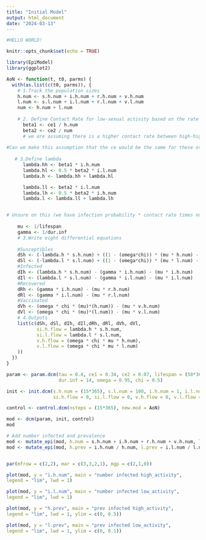 ```yaml
---
title: "Initial Model"
output: html_document
date: "2024-03-13"
---
```


```r
#HELLO WORLD!

knitr::opts_chunk$set(echo = TRUE)

library(EpiModel)
library(ggplot2)
```

```r
AoN <- function(t, t0, parms) {
  with(as.list(c(t0, parms)), {
    # 1.Track the population sizes
    h.num <- s.h.num + i.h.num + r.h.num + v.h.num
    l.num <- s.l.num + i.l.num + r.l.num + v.l.num
    num <- h.num + l.num
    
    # 2. Define Contact Rate for low-sexual activity based on the rate for high sexual activity
      beta1 <- ce1 / h.num
      beta2 <- ce2 / num
      # we are assuming there is a higher contact rate between high-high contacts and then lower contact between the other 2 pairing of low-low, high-low.
      
#Can we make this assumption that the ce would be the same for these other ones
    
   # 3.Define lambda
      lambda.hh <- beta1 * i.h.num
      lambda.hl <- 0.5 * beta2 * i.l.num
      lambda.h <- lambda.hh + lambda.hl

      lambda.ll <- beta2 * i.l.num
      lambda.lh <- 0.5 * beta2 * i.h.num
      lambda.l <- lambda.ll + lambda.lh


# Unsure on this (we have infection probability * contact rate times number of people infected overall???)
    
    mu <- 1/lifespan
    gamma <- 1/dur.inf
    # 3.Write eight differential equations
    
    #Susceptibles
    dSh <- (-lambda.h * s.h.num) + ((1 - (omega*chi)) * (mu * h.num) - (mu * s.h.num))
    dSl <- (-lambda.l * s.l.num) + ((1 - (omega*chi)) * (mu * l.num) - (mu * s.l.num))
    #Infected
    dIh <- (lambda.h * s.h.num) - (gamma * i.h.num) - (mu * i.h.num)
    dIl <- (lambda.l * s.l.num) - (gamma * i.l.num) - (mu * i.l.num)
    #Recovered
    dRh <- (gamma * i.h.num) - (mu * r.h.num)
    dRl <- (gamma * i.l.num) - (mu * r.l.num)
    #Vaccinated
    dVh <- (omega * chi * (mu)*(h.num)) - (mu * v.h.num)
    dVl <- (omega * chi * (mu)*(l.num)) - (mu * v.l.num)
    # 4.Outputs
    list(c(dSh, dSl, dIh, dIl,dRh, dRl, dVh, dVl, 
           si.h.flow = lambda.h * s.h.num,
           si.l.flow = lambda.l * s.l.num,
           v.h.flow = (omega * chi * mu * h.num),
           v.l.flow = (omega * chi * mu * l.num)
    ))
  })
}

param <- param.dcm(tau = 0.4, ce1 = 0.34, ce2 = 0.07, lifespan = (50*365), 
                   dur.inf = 14, omega = 0.95, chi = 0.5)

init <- init.dcm(s.h.num = (15*365), s.l.num = 100, i.h.num = 1, i.l.num = 1, r.h.num = 0, r.l.num = 0, v.h.num = 0, v.l.num = 0,
                 si.h.flow = 0, si.l.flow = 0, v.h.flow = 0, v.l.flow = 0)

control <- control.dcm(nsteps = (15*365), new.mod = AoN)

mod <- dcm(param, init, control)
mod
```
```r
# Add number infected and prevalence
mod <- mutate_epi(mod, h.num = s.h.num + i.h.num + r.h.num + v.h.num, l.num = s.l.num + i.l.num + r.l.num + v.l.num)
mod <- mutate_epi(mod, h.prev = i.h.num / h.num, l.prev = i.l.num / l.num)


par(mfrow = c(2,2), mar = c(3,3,2,1), mgp = c(2,1,0)) 

plot(mod, y = "i.h.num", main = "number infected high_activity",
legend = "lim", lwd = 1)

plot(mod, y = "i.l.num", main = "number infected low_activity",
legend = "lim", lwd = 1)

plot(mod, y = "h.prev", main = "prev infected high_activity",
legend = "lim", lwd = 1, ylim = c(0, 0.5)) 

plot(mod, y = "l.prev", main = "prev infected low_activity",
legend = "lim", lwd = 1, ylim = c(0, 0.1))
```

